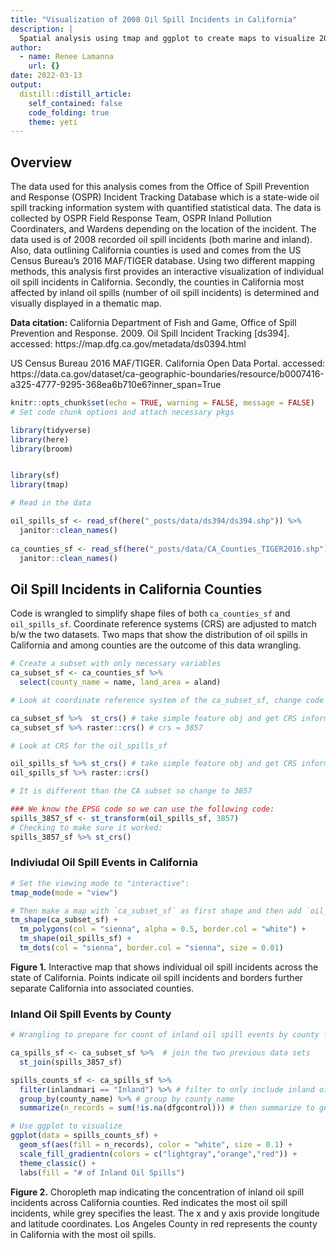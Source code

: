 ```yaml
---
title: "Visualization of 2008 Oil Spill Incidents in California"
description: |
  Spatial analysis using tmap and ggplot to create maps to visualize 2008 oil spill incidents in California.
author:
  - name: Renee Lamanna
    url: {}
date: 2022-03-13
output:
  distill::distill_article:
    self_contained: false
    code_folding: true
    theme: yeti 
---
```



## Overview

The data used for this analysis comes from the Office of Spill Prevention and Response (OSPR) Incident Tracking Database which is a state-wide oil spill tracking information system with quantified statistical data. The data is collected by OSPR Field Response Team, OSPR Inland Pollution Coordinaters, and Wardens depending on the location of the incident. The data used is of 2008 recorded oil spill incidents (both marine and inland). Also, data outlining California counties is used and comes from the US Census Bureau's 2016 MAF/TIGER database. Using two different mapping methods, this analysis first provides an interactive visualization of individual oil spill incidents in California. Secondly, the counties in California most affected by inland oil spills (number of oil spill incidents) is determined and visually displayed in a thematic map. 

**Data citation:** 
California Department of Fish and Game, Office of Spill Prevention and Response. 2009. Oil Spill Incident Tracking [ds394].
accessed: https://map.dfg.ca.gov/metadata/ds0394.html

US Census Bureau 2016 MAF/TIGER. California Open Data Portal. accessed: https://data.ca.gov/dataset/ca-geographic-boundaries/resource/b0007416-a325-4777-9295-368ea6b710e6?inner_span=True

```r
knitr::opts_chunk$set(echo = TRUE, warning = FALSE, message = FALSE)
# Set code chunk options and attach necessary pkgs

library(tidyverse)
library(here)
library(broom)


library(sf)
library(tmap)
```

```r
# Read in the data

oil_spills_sf <- read_sf(here("_posts/data/ds394/ds394.shp")) %>% 
  janitor::clean_names()
  
ca_counties_sf <- read_sf(here("_posts/data/CA_Counties_TIGER2016.shp")) %>% 
  janitor::clean_names()
```

## Oil Spill Incidents in California Counties {.tabset .tabset-fade}
Code is wrangled to simplify shape files of both `ca_counties_sf` and `oil_spills_sf`. Coordinate reference systems (CRS) are adjusted to match b/w the two datasets. Two maps that show the distribution of oil spills in California and among counties are the outcome of this data wrangling.

```r
# Create a subset with only necessary variables
ca_subset_sf <- ca_counties_sf %>% 
  select(county_name = name, land_area = aland)
```

```r
# Look at coordinate reference system of the ca_subset_sf, change code chunk option so long result isn't shown in knitted doc

ca_subset_sf %>%  st_crs() # take simple feature obj and get CRS information
ca_subset_sf %>% raster::crs() # crs = 3857

```

``` r
# Look at CRS for the oil_spills_sf

oil_spills_sf %>% st_crs() # take simple feature obj and get CRS information
oil_spills_sf %>% raster::crs()

# It is different than the CA subset so change to 3857

### We know the EPSG code so we can use the following code:
spills_3857_sf <- st_transform(oil_spills_sf, 3857)
# Checking to make sure it worked: 
spills_3857_sf %>% st_crs() 

```

### Indiviudal Oil Spill Events in California

```r
# Set the viewing mode to "interactive":
tmap_mode(mode = "view")

# Then make a map with `ca_subset_sf` as first shape and then add `oil_spills_sf` as second shape
tm_shape(ca_subset_sf) +
  tm_polygons(col = "sienna", alpha = 0.5, border.col = "white") +
  tm_shape(oil_spills_sf) +
  tm_dots(col = "sienna", border.col = "sienna", size = 0.01)
```

**Figure 1.** Interactive map that shows individual oil spill incidents across the state of California. Points indicate oil spill incidents and borders further separate California into associated counties. 

### Inland Oil Spill Events by County

```r
# Wrangling to prepare for count of inland oil spill events by county for the 2008 oil spill data

ca_spills_sf <- ca_subset_sf %>%  # join the two previous data sets
  st_join(spills_3857_sf)

spills_counts_sf <- ca_spills_sf %>% 
  filter(inlandmari == "Inland") %>% # filter to only include inland oil spills
  group_by(county_name) %>% # group by county_name
  summarize(n_records = sum(!is.na(dfgcontrol))) # then summarize to get the total number of oil spills by county

```

```r
# Use ggplot to visualize
ggplot(data = spills_counts_sf) +
  geom_sf(aes(fill = n_records), color = "white", size = 0.1) +
  scale_fill_gradientn(colors = c("lightgray","orange","red")) +
  theme_classic() +
  labs(fill = "# of Inland Oil Spills")
```

**Figure 2.** Choropleth map indicating the concentration of inland oil spill incidents across California counties. Red indicates the most oil spill incidents, while grey specifies the least. The x and y axis provide longitude and latitude coordinates. Los Angeles County in red represents the county in California with the most oil spills. 